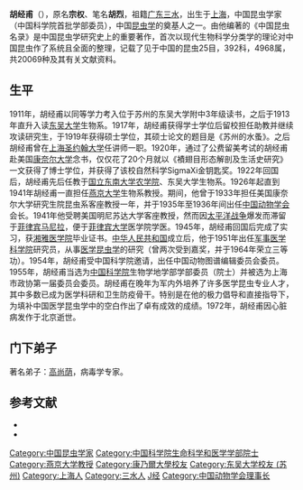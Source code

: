 '''胡经甫'''（{{bd|1896年|11月21日|1972年|2月1日|Hu胡}}），原名'''宗权'''、笔名'''胡烈'''，祖籍[[广东|广东]][[三水|三水]]，出生于[[上海|上海]]，中国昆虫学家（中国科学院首批学部委员），中国[[昆虫学|昆虫学]]的奠基人之一。由他编著的《中国昆虫名录》是中国昆虫学研究史上的重要著作，首次以现代生物科学分类学的理论对中国昆虫作了系统且全面的整理，记载了见于中国的昆虫25目，392科，4968属，共20069种及其有关文献资料。

== 生平 ==
1911年，胡经甫以同等学力考入位于苏州的东吴大学附中3年级读书，之后于1913年直升入读[[东吴大学|东吴大学]]生物系。1917年，胡经甫获得学士学位后留校担任助教并继续攻读研究生，于1919年获得硕士学位，其硕士论文的题目是《苏州的水蚤》。之后胡经甫曾在[[圣约翰大学_(上海)|上海圣约翰大学]]任讲师一职。1920年，通过了公费留美考试的胡经甫赴美国[[康奈尔大学|康奈尔大学]]念书，仅仅花了20个月就以《襀翅目形态解剖及生活史研究》一文获得了博士学位，并获得了该校自然科学SigmaXi金钥匙奖。1922年回国后，胡经甫先后任教于[[国立东南大学|国立东南大学]][[南京农业大学|农学院]]、东吴大学生物系。1926年起直到1941年胡经甫一直担任[[燕京大学|燕京大学]]生物系教授。期间，他曾于1933年担任美国康奈尔大学研究生院昆虫系客座教授一年，并于1935年至1936年间出任[[中国动物学会|中国动物学会]]会长。1941年他受聘美国明尼苏达大学客座教授，然而因[[太平洋战争|太平洋战争]]爆发而滞留于[[菲律宾|菲律宾]][[马尼拉|马尼拉]]，便于[[菲律宾大学|菲律宾大学]]医学院学医。1945年，胡经甫回国后完成了实习，获[[湘雅医学院|湘雅医学院]]毕业证书。[[中华人民共和国|中华人民共和国]]成立后，他于1951年出任[[军事医学科学院|军事医学科学院]]研究员，从事[[医学昆虫学|医学昆虫学]]的研究（曾两次受到嘉奖，并于1964年荣立三等功）。1954年，胡经甫受中国科学院邀请，出任中国动物图谱编辑委员会委员。1955年，胡经甫当选为[[中国科学院|中国科学院]]生物学地学部学部委员（院士）并被选为上海市政协第一届委员会委员。胡经甫在晚年为军内外培养了许多医学昆虫专业人才，其中多数已成为医学科研和卫生防疫骨干。特别是在他的极力倡导和直接指导下，为填补中国医学昆虫学中的空白作出了卓有成效的成绩。1972年，胡经甫因心脏病发作于北京逝世。

== 门下弟子 ==
著名弟子：[[高尚荫|高尚荫]]，病毒学专家。

== 参考文献 ==
{{ReflistH}}
* {{cite web|url=http://www.czs.ioz.ac.cn/brief_hujf.asp|title=中国动物学会历届理事长（会长）|publisher=中国动物学会|deadurl=yes|archiveurl=https://web.archive.org/web/20120213185529/http://www.czs.ioz.ac.cn/brief_hujf.asp|archivedate=2012-02-13}}
* {{cite book|title=《中国科学技术专家传略·理学编 生物学卷 一》|editor=中国科学技术协会|publisher=河北教育出版社|year=1996}}
{{ReflistF}}

{{中国科学院生命科学和医学学部院士}}
{{Authority control}}
{{DEFAULTSORT:Hu胡}}
[[Category:中国昆虫学家|Category:中国昆虫学家]]
[[Category:中国科学院生命科学和医学学部院士|Category:中国科学院生命科学和医学学部院士]]
[[Category:燕京大学教授|Category:燕京大学教授]]
[[Category:康乃爾大學校友|Category:康乃爾大學校友]]
[[Category:东吴大学校友_(苏州)|Category:东吴大学校友 (苏州)]]
[[Category:上海人|Category:上海人]]
[[Category:三水人|Category:三水人]]
[[Category:胡姓|J经]]
[[Category:中国动物学会理事长|Category:中国动物学会理事长]]